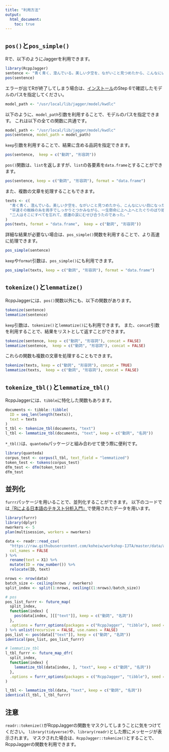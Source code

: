 ```yaml
---
title: "利用方法"
output:
  html_document:
    toc: true
---
```


## `pos()`と`pos_simple()`
Rで、以下のようにJaggerを利用できます。
```r
library(RcppJagger)
sentence <- "青く青く、澄んでいる。美しい夕空を、ながいこと見つめたから、こんなにいい目になったのかしら。"
pos(sentence)
```

エラーが出てRが終了してしまう場合は、[インストール](Installation.html)のStep 6で確認したモデルのパスを指定してください。
```r
model_path <- "/usr/local/lib/jagger/model/kwdlc"
```

以下のように、`model_path`引数を利用することで、モデルのパスを指定できます。
これは以下の全ての関数に共通です。
```r
model_path <- "/usr/local/lib/jagger/model/kwdlc"
pos(sentence, model_path = model_path)
```

`keep`引数を利用することで、結果に含める品詞を指定できます。
```r
pos(sentence,  keep = c("動詞", "形容詞"))
```

`pos()`関数は、`list`を返しますが、`list`の各要素を`data.frame`とすることができます。
```r
pos(sentence, keep = c("動詞", "形容詞"), format = "data.frame")
```

また、複数の文章を処理することもできます。
```r
texts <- c(
  "青く青く、澄んでいる。美しい夕空を、ながいこと見つめたから、こんなにいい目になったのかしら。",
  "早速その蜘蛛の糸を両手でしっかりとつかみながら、一生懸命に上へ上へとたぐりのぼり始めました。",
  "二人はそこにすべてを忘れて、感激の涙にむせび合うたのであった。"
)
pos(texts, format = "data.frame",  keep = c("動詞", "形容詞"))
```

詳細な結果が必要ない場合は、`pos_simple()`関数を利用することで、より高速に処理できます。
```r
pos_simple(sentence)
```
`keep`や`format`引数は、`pos_simple()`にも利用できます。
```r
pos_simple(texts, keep = c("動詞", "形容詞"), format = "data.frame")
```


## `tokenize()`と`lemmatize()`
RcppJaggerには、`pos()`関数以外にも、以下の関数があります。
```r
tokenize(sentence)
lemmatize(sentence)
```
`keep`引数は、`tokenize()`と`lemmatize()`にも利用できます。
また、`concat`引数を利用することで、結果をリストとして返すことができます。

```r
tokenize(sentence, keep = c("動詞", "形容詞"), concat = FALSE)
lemmatize(sentence,  keep = c("動詞", "形容詞"), concat = FALSE)
```

これらの関数も複数の文章を処理することもできます。
```r
tokenize(texts, keep = c("動詞", "形容詞"), concat = TRUE)
lemmatize(texts,  keep = c("動詞", "形容詞"), concat = FALSE)
```


## `tokenize_tbl()`と`lemmatize_tbl()`
RcppJaggerには、`tibble`に特化した関数もあります。
```r
documents <- tibble::tibble(
  ID = seq_len(length(texts)),
  text = texts
)
t_tbl <- tokenize_tbl(documents, "text")
l_tbl <- lemmatize_tbl(documents, "text", keep = c("動詞", "名詞"))
```

`*_tbl()`は、`quanteda`パッケージと組み合わせて使う際に便利です。
```r
library(quanteda)
corpus_test <- corpus(l_tbl, text_field = "lemmatized")
token_test <- tokens(corpus_test)
dfm_test <- dfm(token_test)
dfm_test
```

## 並列化
`furrr`パッケージを用いることで、並列化することができます。
以下のコードでは<a href="https://github.com/koheiw/workshop-IJTA" target="_blank">『Rによる日本語のテキスト分析入門』</a>で使用されたデータを用います。
```r
library(furrr)
library(dplyr)
nworkers <- 5
plan(multisession, workers = nworkers)

data <- readr::read_csv(
  "https://raw.githubusercontent.com/koheiw/workshop-IJTA/master/data/asahi_head.txt",
  col_names = FALSE
) %>%
  rename(text = X1) %>%
  mutate(ID = row_number()) %>%
  relocate(ID, text)

nrows <- nrow(data)
batch_size <- ceiling(nrows / nworkers)
split_index <- split(1:nrows, ceiling((1:nrows)/batch_size))

# pos
pos_list_furrr <- future_map(
  split_index,
  function(index) {
    pos(data[index, ][["text"]], keep = c("動詞", "名詞"))
  },
  .options = furrr_options(packages = c("RcppJagger", "tibble"), seed = TRUE)
) %>% unlist(recursive = FALSE, use.names = FALSE)
pos_list <- pos(data[["text"]], keep = c("動詞", "名詞"))
identical(pos_list, pos_list_furrr)

# lemmatize_tbl
l_tbl_furrr <- future_map_dfr(
  split_index,
  function(index) {
    lemmatize_tbl(data[index, ], "text", keep = c("動詞", "名詞"))
  },
  .options = furrr_options(packages = c("RcppJagger", "tibble"), seed = TRUE)
)

l_tbl <- lemmatize_tbl(data, "text", keep = c("動詞", "名詞"))
identical(l_tbl, l_tbl_furrr)
```


## 注意
`readr::tokenize()`がRcppJaggerの関数をマスクしてしまうことに気をつけてください。
`library(tidyverse)`や、`library(readr)`とした際にメッセージが表示されます。
マスクされた場合は、`RcppJagger::tokenize()`とすることで、RcppJaggerの関数を利用できます。


